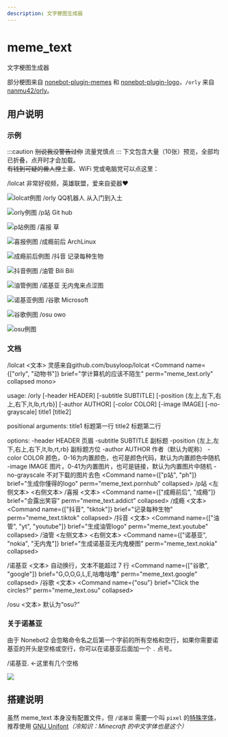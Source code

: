 ```yaml
---
description: 文字梗图生成器
---
```


# meme_text
文字梗图生成器

部分梗图来自 [nonebot-plugin-memes](https://github.com/noneplugin/nonebot-plugin-memes) 和 [nonebot-plugin-logo](https://github.com/noneplugin/nonebot-plugin-logo)，`/orly` 来自 [nanmu42/orly](https://github.com/nanmu42/orly)。

## 用户说明
### 示例
:::caution ~~别说我没警告过你~~
流量党慎点
:::
下文包含大量（10张）预览，全部均已折叠，点开时才会加载。<br />
~~有钱到可疑的兽人控~~土豪、WiFi 党或电脑党可以点这里：

<CollapseAutoGroup every={20}>
<Example collapsed>
<Send>/lolcat 非常好视频，英雄联盟，爱来自瓷器❤️</Send>
<Recv>

![lolcat例图](/example/meme_text/lolcat.png)
</Recv>
</Example>
<Example collapsed>
<Send>/orly QQ机器人 从入门到入土</Send>
<Recv>

![orly例图](/example/meme_text/orly.png)
</Recv>
</Example>
<Example collapsed>
<Send>/p站 Git hub</Send>
<Recv>

![p站例图](/example/meme_text/ph.png)
</Recv>
</Example>
<Example collapsed>
<Send>/喜报 草</Send>
<Recv>

![喜报例图](/example/meme_text/goodnews.png)
</Recv>
</Example>
<Example collapsed>
<Send>/成瘾前后 ArchLinux</Send>
<Recv>

![成瘾前后例图](/example/meme_text/addict.png)
</Recv>
</Example>
<Example collapsed>
<Send>/抖音 记录每种生物</Send>
<Recv>

![抖音例图](/example/meme_text/tiktok.png)
</Recv>
</Example>
<Example collapsed>
<Send>/油管 Bili Bili</Send>
<Recv>

![油管例图](/example/meme_text/youtube.png)
</Recv>
</Example>
<Example collapsed>
<Send>/诺基亚 无内鬼来点涩图</Send>
<Recv>

![诺基亚例图](/example/meme_text/nokia.png)
</Recv>
</Example>
<Example collapsed>
<Send>/谷歌 Microsoft</Send>
<Recv>

![谷歌例图](/example/meme_text/google.png)
</Recv>
</Example>
<Example collapsed>
<Send>/osu owo</Send>
<Recv>

![osu例图](/example/meme_text/osu.png)
</Recv>
</Example>
</CollapseAutoGroup>

### 文档
<CollapseAutoGroup every={20}>
<Command name="lolcat" brief="彩虹和独角兽！" perm="meme_text.lolcat" collapsed>

/lolcat &lt;文本&gt;
灵感来自github.com/busyloop/lolcat
</Command>
<Command name={["orly", "动物书"]} brief="学计算机的应该不陌生" perm="meme_text.orly" collapsed mono>

usage: /orly [-header HEADER] [-subtitle SUBTITLE] [-position {左上,左下,右上,右下,lt,lb,rt,rb}] [-author AUTHOR]
             [-color COLOR] [-image IMAGE] [-no-grayscale]
             title1 [title2]

positional arguments:
  title1                标题第一行
  title2                标题第二行

options:
  -header HEADER        页眉
  -subtitle SUBTITLE    副标题
  -position {左上,左下,右上,右下,lt,lb,rt,rb}
                        副标题方位
  -author AUTHOR        作者（默认为昵称）
  -color COLOR          颜色，0-16为内置颜色，也可是颜色代码，默认为内置颜色中随机
  -image IMAGE          图片，0-41为内置图片，也可是链接，默认为内置图片中随机
  -no-grayscale         不对下载的图片去色
</Command>
<Command name={["p站", "ph"]} brief="生成你懂得的logo" perm="meme_text.pornhub" collapsed>
/p站 &lt;左侧文本&gt; &lt;右侧文本&gt;
</Command>
<Command name="喜报" brief="NullPointerException" perm="meme_text.goodnews" collapsed>
/喜报 &lt;文本&gt;
</Command>
<Command name={["成瘾前后", "成瘾"]} brief="会露出笑容" perm="meme_text.addict" collapsed>
/成瘾 &lt;文本&gt;
</Command>
<Command name={["抖音", "tiktok"]} brief="记录每种生物" perm="meme_text.tiktok" collapsed>
/抖音 &lt;文本&gt;
</Command>
<Command name={["油管", "yt", "youtube"]} brief="生成油管logo" perm="meme_text.youtube" collapsed>
/油管 &lt;左侧文本&gt; &lt;右侧文本&gt;
</Command>
<Command name={["诺基亚", "nokia", "无内鬼"]} brief="生成诺基亚无内鬼梗图" perm="meme_text.nokia" collapsed>

/诺基亚 &lt;文本&gt;
自动换行，文本不能超过 7 行
</Command>
<Command name={["谷歌", "google"]} brief="G,O,O,G,L,E,咕噜咕噜" perm="meme_text.google" collapsed>
/谷歌 &lt;文本&gt;
</Command>
<Command name={"osu"} brief="Click the circles?" perm="meme_text.osu" collapsed>

/osu &lt;文本&gt;
默认为“osu?”
</Command>
</CollapseAutoGroup>

### 关于诺基亚
由于 Nonebot2 会忽略命令名之后第一个字前的所有空格和空行，如果你需要诺基亚的开头是空格或空行，你可以在诺基亚后面加一个 `.` 点号。

<Example collapsed>
<Send>/诺基亚.   ←这里有几个空格</Send>
<Recv>

![](/example/meme_text/nokia_whitespace.png)
</Recv>
</Example>

## 搭建说明
虽然 meme_text 本身没有配置文件，但 `/诺基亚` 需要一个叫 `pixel` 的[特殊字体](/docs/guide/misc#杂项方法)，推荐使用 [GNU Unifont](http://www.unifoundry.com/unifont/index.html)*（冷知识：Minecraft 的中文字体也是这个）*
